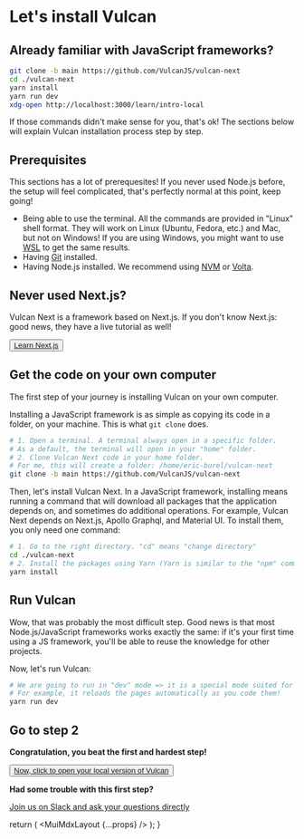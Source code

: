 
# Let's install Vulcan

## Already familiar with JavaScript frameworks?

```sh
git clone -b main https://github.com/VulcanJS/vulcan-next
cd ./vulcan-next
yarn install
yarn run dev
xdg-open http://localhost:3000/learn/intro-local
```

If those commands didn't make sense for you, that's ok! The sections below will explain
Vulcan installation process step by step.

## Prerequisites

This sections has a lot of prerequesites! If you never used Node.js before, the setup will feel complicated,
that's perfectly normal at this point, keep going!

- Being able to use the terminal. All the commands are provided in "Linux" shell format. They will work
  on Linux (Ubuntu, Fedora, etc.) and Mac, but not on Windows! If you are using Windows, you might want to use [WSL](https://docs.microsoft.com/fr-fr/windows/wsl/install) to get the same results.
- Having [Git](https://git-scm.com/) installed.
- Having Node.js installed. We recommend using [NVM](https://github.com/nvm-sh/nvm) or [Volta](https://volta.sh/).

## Never used Next.js?

Vulcan Next is a framework based on Next.js.
If you don't know Next.js: good news, they have a live tutorial as well!

<Button>
  <a target="_blank" rel="noreferrer" href="https://nextjs.org/learn/">
    Learn Next.js
  </a>
</Button>

## Get the code on your own computer

The first step of your journey is installing Vulcan on your own computer.

Installing a JavaScript framework is as simple as copying its code in a folder, on your machine. This is what `git clone` does.

```sh
# 1. Open a terminal. A terminal always open in a specific folder.
# As a default, the terminal will open in your "home" folder.
# 2. Clone Vulcan Next code in your home folder.
# For me, this will create a folder: /home/eric-burel/vulcan-next
git clone -b main https://github.com/VulcanJS/vulcan-next
```

Then, let's install Vulcan Next. In a JavaScript framework, installing means running a command that will
download all packages that the application depends on, and sometimes do additional operations.
For example, Vulcan Next depends on Next.js, Apollo Graphql, and Material UI. To install them,
you only need one command:

```sh
# 1. Go to the right directory. "cd" means "change directory"
cd ./vulcan-next
# 2. Install the packages using Yarn (Yarn is similar to the "npm" command, but better :))
yarn install
```

## Run Vulcan

Wow, that was probably the most difficult step. Good news is that most Node.js/JavaScript frameworks
works exactly the same: if it's your first time using a JS framework, you'll be able to reuse the knowledge
for other projects.

Now, let's run Vulcan:

```sh
# We are going to run in "dev" mode => it is a special mode suited for developement.
# For example, it reloads the pages automatically as you code them!
yarn run dev
```

## Go to step 2

**Congratulation, you beat the first and hardest step!**

<Button>
  <a
    target="_blank"
    rel="noreferrer"
    href="http://localhost:3000/learn/intro-local"
  >
    Now, click to open your local version of Vulcan
  </a>
</Button>

**Had some trouble with this first step?**

[Join us on Slack and ask your questions directly](http://slack.vulcanjs.org/)

  return (
    <PageLayout>
      <MuiMdxLayout {...props} />
    </PageLayout>
  );
}
